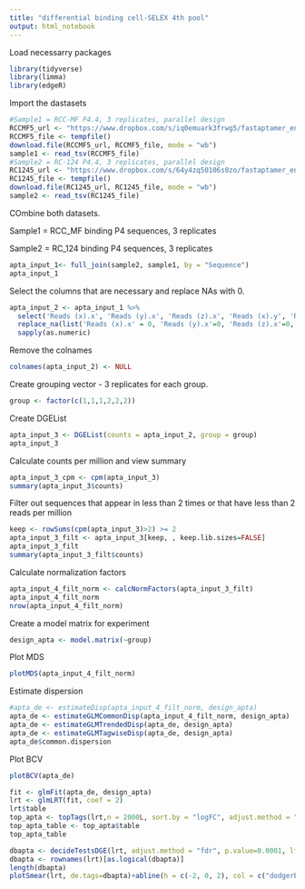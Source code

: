 ---
title: "differential binding cell-SELEX 4th pool"
output: html_notebook
---

Load necessarry packages
```{r, results= "hide"}
library(tidyverse)
library(limma)
library(edgeR)
```

Import the dastasets
```{r, results = 'hide'}

#Sample1 = RCC-MF P4.4, 3 replicates, parallel design 
RCCMF5_url <- "https://www.dropbox.com/s/iq0emuark3frwg5/fastaptamer_enrich_s1.tsv?dl=1"
RCCMF5_file <- tempfile()
download.file(RCCMF5_url, RCCMF5_file, mode = "wb")
sample1 <- read_tsv(RCCMF5_file)
#Sample2 = RC-124 P4.4, 3 replicates, parallel design
RC1245_url <- "https://www.dropbox.com/s/64y4zq50106s0zo/fastaptamer_enrich_s2.tsv?dl=1"
RC1245_file <- tempfile()
download.file(RC1245_url, RC1245_file, mode = "wb")
sample2 <- read_tsv(RC1245_file)
```

COmbine both datasets.

Sample1 = RCC_MF binding P4 sequences, 3 replicates

Sample2 = RC_124 binding P4 sequences, 3 replicates

```{r}
apta_input_1<- full_join(sample2, sample1, by = "Sequence")
apta_input_1

```

Select the columns that are necessary and replace NAs with 0.

```{r}
apta_input_2 <- apta_input_1 %>% 
  select('Reads (x).x', 'Reads (y).x', 'Reads (z).x', 'Reads (x).y', 'Reads (y).y', 'Reads (z).y') %>% 
  replace_na(list('Reads (x).x' = 0, 'Reads (y).x'=0, 'Reads (z).x'=0, 'Reads (x).y'=0, 'Reads (y).y'=0, 'Reads (z).y'=0)) %>% 
  sapply(as.numeric)
```

Remove the colnames

```{r}
colnames(apta_input_2) <- NULL
```

Create grouping vector - 3 replicates for each group.
```{r}
group <- factor(c(1,1,1,2,2,2))
```

Create DGEList
```{r}
apta_input_3 <- DGEList(counts = apta_input_2, group = group)
apta_input_3
```

Calculate counts per million and view summary

```{r}
apta_input_3_cpm <- cpm(apta_input_3)
summary(apta_input_3$counts)
```

Filter out sequences that appear in less than 2 times or that have less than 2 reads per million 

```{r}
keep <- rowSums(cpm(apta_input_3)>2) >= 2
apta_input_3_filt <- apta_input_3[keep, , keep.lib.sizes=FALSE]
apta_input_3_filt
summary(apta_input_3_filt$counts)
```


Calculate normalization factors

```{r}
apta_input_4_filt_norm <- calcNormFactors(apta_input_3_filt)
apta_input_4_filt_norm
nrow(apta_input_4_filt_norm)
```  

Create a model matrix for experiment

```{r}
design_apta <- model.matrix(~group)
```

Plot MDS

```{r}
plotMDS(apta_input_4_filt_norm)
```

Estimate dispersion

```{r}
#apta_de <- estimateDisp(apta_input_4_filt_norm, design_apta)
apta_de <- estimateGLMCommonDisp(apta_input_4_filt_norm, design_apta)
apta_de <- estimateGLMTrendedDisp(apta_de, design_apta)
apta_de <- estimateGLMTagwiseDisp(apta_de, design_apta)
apta_de$common.dispersion
```

Plot BCV

```{r}
plotBCV(apta_de)
```



```{r}
fit <- glmFit(apta_de, design_apta)
lrt <- glmLRT(fit, coef = 2)
lrt$table
top_apta <- topTags(lrt,n = 2000L, sort.by = "logFC", adjust.method = "fdr", p.value = 0.0001)
top_apta_table <- top_apta$table
top_apta_table
```



```{r}
dbapta <- decideTestsDGE(lrt, adjust.method = "fdr", p.value=0.0001, lfc = 2)
dbapta <- rownames(lrt)[as.logical(dbapta)]
length(dbapta)
plotSmear(lrt, de.tags=dbapta)+abline(h = c(-2, 0, 2), col = c("dodgerblue","yellow","dodgerblue"), lty=2)
```



